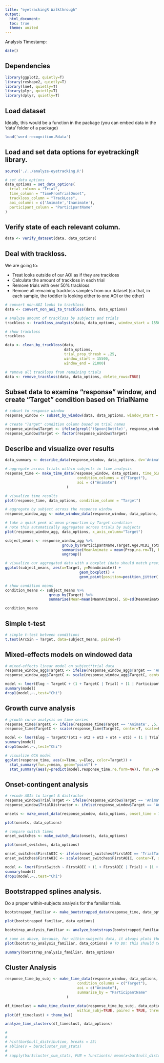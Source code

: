 ```yaml
---
title: "eyetrackingR Walkthrough"
output:
  html_document:
  toc: true
  theme: united
---
```

  
Analysis Timestamp:
```r
date()
```

## Dependencies

```r
library(ggplot2, quietly=T)
library(reshape2, quietly=T)
library(lme4, quietly=T)
library(plyr, quietly=T)
library(dplyr, quietly=T)
```

## Load dataset

Ideally, this would be a function in the package (you can embed data in the 'data' folder of a package)

```r
load('word-recognition.Rdata')
```

## Load and set data options for **eyetrackingR** library.

```r
source('./../analyze-eyetracking.R')

# set data options
data_options = set_data_options( 
  trial_column = "Trial",
  time_column = "TimeFromTrialOnset",
  trackloss_column = "TrackLoss",
  aoi_columns = c('Animate','Inanimate'),
  participant_column = "ParticipantName"
)
```

## Verify state of each relevant column.

```r
data <- verify_dataset(data, data_options)
```

## Deal with trackloss.

We are going to:

* Treat looks outside of our AOI as if they are trackloss
* Calculate the amount of trackloss in each trial
* Remove trials with over 50% trackloss
* Remove all remaining trackloss samples from our dataset (so that, in each sample, the toddler is looking either to one AOI or the other)

```r
# convert non-AOI looks to trackloss
data <- convert_non_aoi_to_trackloss(data, data_options)

# analyze amount of trackloss by subjects and trials
trackloss <- trackloss_analysis(data, data_options, window_start = 15500, window_end = 21000)

# show trackloss
trackloss

data <- clean_by_trackloss(data,
                           data_options, 
                           trial_prop_thresh = .25,
                           window_start = 15500,
                           window_end = 21000)

# remove all trackloss from remaining trials
data <- remove_trackloss(data, data_options, delete_rows=TRUE)
```

## Subset data to examine "response" window, and create "Target" condition based on TrialName

```r
# subset to response window
response_window <- subset_by_window(data, data_options, window_start = 15500, window_end = 21000)

# create "Target" condition column based on trial names
response_window$Target <- ifelse(grepl('(Spoon|Bottle)', response_window$Trial), 'Inanimate', 'Animate')
response_window$Target <- factor(response_window$Target)
```

## Describe and visualize over results

```r
data_summary <- describe_data(response_window, data_options, dv='Animate', factors=c('ParticipantName','Target'))

# aggregate across trials within subjects in time analysis
response_time <- make_time_data(response_window, data_options, time_bin_size = 100, 
                                 condition_columns = c("Target"),
                                 aoi = c("Animate")
                            )

# visualize time results
plot(response_time, data_options, condition_column = "Target")

# aggregate by subject across the response window
response_window_agg <- make_window_data(response_window, data_options, aoi='Animate', condition_columns=c('Target','Age','MCDI_Total'))

# take a quick peek at mean proportion by Target condition
# note this automatically aggregates across trials by subjects
plot(response_window_agg, data_options, x_axis_column="Target")

subject_means <- response_window_agg %>%
                          group_by(ParticipantName,Target,Age,MCDI_Total) %>%
                          summarise(MeanAnimate = mean(Prop,na.rm=T), N=length(Prop), ArcSin = asin(sqrt(MeanAnimate))) %>%
                          ungroup()

# visualize our aggregated data with a boxplot (data should match previous plot)
ggplot(subject_means, aes(x=Target, y=MeanAnimate)) +
                                  geom_boxplot() +
                                  geom_point(position=position_jitter(.1))

# show condition means
condition_means <- subject_means %>%
                    group_by(Target) %>%
                    summarise(Mean=mean(MeanAnimate), SD=sd(MeanAnimate), N=length(MeanAnimate))

condition_means
```

## Simple t-test

```r
# simple t-test between conditions
t.test(ArcSin ~ Target, data=subject_means, paired=T)
```

## Mixed-effects models on windowed data

```r
# mixed-effects linear model on subject*trial data
response_window_agg$TargetC <- ifelse(response_window_agg$Target == 'Animate', .5, -.5)
response_window_agg$TargetC <- scale(response_window_agg$TargetC, center=T, scale=F)

model <- lmer(Elog ~ TargetC + (1 + TargetC | Trial) + (1 | ParticipantName), data = response_window_agg, REML = F)
summary(model)
drop1(model,~.,test="Chi")
```

## Growth curve analysis

```r
# growth curve analysis on time series
response_time$TargetC <- ifelse(response_time$Target == 'Animate', .5, -.5)
response_time$TargetC <- scale(response_time$TargetC, center=T, scale=F)

model <- lmer(Elog ~ TargetC*(ot1 + ot2 + ot3 + ot4 + ot5) + (1 | Trial) + (1 | ParticipantName), data = response_time, REML = F)
summary(model)
drop1(model,~.,test="Chi")

# visualize GCA model
ggplot(response_time, aes(x=Time, y=Elog, color=Target)) +
  stat_summary(fun.y=mean, geom="point") +
  stat_summary(aes(y=predict(model,response_time,re.form=NA)), fun.y=mean, geom="line", linetype='solid', size=2)
```

## Onset-contingent analysis

```r
# recode AOIs to target & distractor
response_window$TrialTarget <- ifelse(response_window$Target == 'Animate', response_window$Animate, response_window$Inanimate)
response_window$TrialDistractor <- ifelse(response_window$Target == 'Animate', response_window$Inanimate, response_window$Animate)

onsets <- make_onset_data(response_window, data_options, onset_time = 15500, fixation_window_length = 100, target_aoi='TrialTarget')

plot(onsets, data_options)

# compare switch times
onset_switches <- make_switch_data(onsets, data_options)

plot(onset_switches, data_options) 

onset_switches$FirstAOIC <- ifelse(onset_switches$FirstAOI == 'TrialTarget', .5, -.5)
onset_switches$FirstAOIC <- scale(onset_switches$FirstAOIC, center=T, scale=F)

model <- lmer(FirstSwitch ~ FirstAOIC + (1 + FirstAOIC | Trial) + (1 + FirstAOIC | ParticipantName), data=onset_switches, REML=F)
summary(model)
drop1(model,~.,test="Chi")
```

## Bootstrapped splines analysis.

Do a proper within-subjects analysis for the familiar trials.

```r
bootstrapped_familiar <- make_bootstrapped_data(response_time, data_options, condition_column = 'Target', within_subj = TRUE, samples = 1000, resolution = 100, alpha = .05, smoother = 'smooth.spline') 

plot(bootstrapped_familiar, data_options)

bootstrap_analysis_familiar <- analyze_bootstraps(bootstrapped_familiar, data_options)

# same as above, because, for within-subjects data, it always plots the difference score estimates
plot(bootstrap_analysis_familiar, data_options) # TO DO: this should tell you in which direction the difference was taken

summary(bootstrap_analysis_familiar, data_options)
```


## Cluster Analysis

```r
response_time_by_subj <- make_time_data(response_window, data_options, time_bin_size = 100, 
                                 condition_columns = c("Target"),
                                 aoi = c("Animate"), 
                                 summarize_by = "ParticipantName"
                            )

df_timeclust = make_time_cluster_data(response_time_by_subj, data_options, condition_column = "Target", 
                                 within_subj=TRUE, paired = TRUE, threshold = 3.25)
plot(df_timeclust) + theme_bw()

analyze_time_clusters(df_timeclust, data_options)

# 
# 
# hist(bar$null_distribution, breaks = 25)
# abline(v = bar$cluster_sum_stats)
# 
# sapply(bar$cluster_sum_stats, FUN = function(x) mean(x<bar$null_distribution))

```





